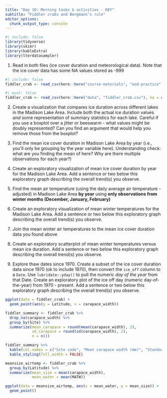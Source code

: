 ```yaml
---
title: "Day 10: Morning tasks & activities - KEY"
subtitle: "Fiddler crabs and Bergmann’s rule"
editor_options: 
  chunk_output_type: console
---
```


```r
#| include: false
library(tidyverse)
library(skimr)
library(kableExtra)
library(lterdatasampler)
```


1. Read in both files (ice cover duration and meteorological data). Note that the ice cover data has some NA values stored as -999

```r
#| include: false
fiddler_crab <- read_csv(here::here("course-materials", "eod-practice", "data", "fiddler_crab.csv"), na = c("-999"))
```

```r
#| eval: false
fiddler_crab <- read_csv(here::here("data", "fiddler_crab.csv"), na = c("-999"))
```


2. Create a visualization that compares ice duration across different lakes in the Madison Lake Area. Include both the actual ice duration values *and* some representation of summary statistics for each lake. Careful if you use a boxplot over a jitter or beeswarm - what values might be doubly represented? Can you find an argument that would help you remove those from the boxplot? 


3. Find the mean ice cover duration in Madison Lake Area by year (i.e., you'll only be grouping by the year variable here). Understanding check: what are you finding the mean of here? Why are there multiple observations for each year?)

4. Create an exploratory visualization of mean ice cover duration by year for the Madison Lake Area. Add a sentence or two below this exploratory graph describing the overall trend(s) you observe. 
  
5. Find the mean air temperature (using the daily average air temperature - adjusted) in Madison Lake Area **by year** using **only observations from winter months (December, January, February)**
  
6. Create an exploratory visualization of mean winter temperatures for the Madison Lake Area. Add a sentence or two below this exploratory graph describing the overall trend(s) you observe.
  
7. Join the mean winter air temperatures to the mean ice cover duration data you found above
  
8. Create an exploratory scatterplot of mean winter temperatures versus mean ice duration. Add a sentence or two below this exploratory graph describing the overall trend(s) you observe. 
  
9. Explore thaw dates since 1970. Create a subset of the ice cover duration data since 1970 (ok to include 1970), then convert the `ice_off` column to a `Date`. Use `lubridate::yday()` to pull the numeric *day of the year* from that Date. Create an exploratory plot of the ice off day (numeric day-of-the-year) from 1970 - present. Add a sentence or two below this exploratory graph describing the overall trend(s) you observe. 

```r
ggplot(data = fiddler_crab) +
  geom_point(aes(y = Latitude, x = carapace_width))
```


```r
fiddler_summary <- fiddler_crab %>% 
  drop_na(carapace_width) %>% 
  group_by(Site) %>% 
  summarize(mean_carapace = round(mean(carapace_width), 2),
            sd_carapace = round(sd(carapace_width), 2),
            n = n()) 

fiddler_summary %>% 
  kable(col.names = c("Site code", "Mean carapace width (mm)", "Standard deviation (mm)", "Sample size")) %>% 
  kable_styling(full_width = FALSE)
```

```r
meansize_airtemp <- fiddler_crab %>% 
  group_by(Latitude) %>% 
  summarize(mean_size = mean(carapace_width),
            mean_water = mean(MATW))

ggplot(data = meansize_airtemp, aes(x = mean_water, y = mean_size)) +
  geom_point()
```

